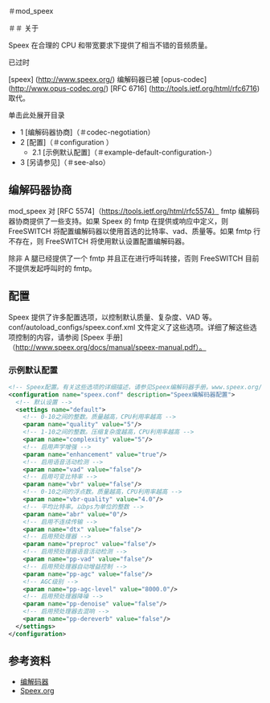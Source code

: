 ＃mod_speex 

 

＃＃ 关于

Speex 在合理的 CPU 和带宽要求下提供了相当不错的音频质量。

已过时

[speex] (http://www.speex.org/) 编解码器已被 [opus-codec] (http://www.opus-codec.org/) [RFC 6716] (http://tools.ietf.org/html/rfc6716) 取代。

单击此处展开目录

* 1 [编解码器协商]（＃codec-negotiation）
* 2 [配置]（＃configuration ）
   * 2.1 [示例默认配置]（＃example-default-configuration-）
* 3 [另请参见]（＃see-also）

## 编解码器协商

mod_speex 对 [RFC 5574]（https://tools.ietf.org/html/rfc5574） fmtp 编解码器协商提供了一些支持。如果 Speex 的 fmtp 在提供或响应中定义，则 FreeSWITCH 将配置编解码器以使用首选的比特率、vad、质量等。如果 fmtp 行不存在，则 FreeSWITCH 将使用默认设置配置编解码器。

除非 A 腿已经提供了一个 fmtp 并且正在进行呼叫转接，否则 FreeSWITCH 目前不提供发起呼叫时的 fmtp。

## 配置

Speex 提供了许多配置选项，以控制默认质量、复杂度、VAD 等。conf/autoload_configs/speex.conf.xml 文件定义了这些选项。详细了解这些选项控制的内容，请参阅 [Speex 手册]（http://www.speex.org/docs/manual/speex-manual.pdf）。

### 示例默认配置

```xml
<!-- Speex配置。有关这些选项的详细描述，请参见Speex编解码器手册。www.speex.org/docs/manual/speex-manual.pdf -->
<configuration name="speex.conf" description="Speex编解码器配置">
  <!-- 默认设置 -->
  <settings name="default">
    <!-- 0-10之间的整数。质量越高，CPU利用率越高 -->
    <param name="quality" value="5"/>
    <!-- 1-10之间的整数。压缩复杂度越高，CPU利用率越高 -->
    <param name="complexity" value="5"/>
    <!-- 启用声学增强 -->
    <param name="enhancement" value="true"/>
    <!-- 启用语音活动检测 -->
    <param name="vad" value="false"/>
    <!-- 启用可变比特率 -->
    <param name="vbr" value="false"/>
    <!-- 0-10之间的浮点数。质量越高，CPU利用率越高 -->
    <param name="vbr-quality" value="4.0"/>
    <!-- 平均比特率。以bps为单位的整数 -->
    <param name="abr" value="0"/>
    <!-- 启用不连续传输 -->
    <param name="dtx" value="false"/>
    <!-- 启用预处理器 -->
    <param name="preproc" value="false"/>
    <!-- 启用预处理器语音活动检测 -->
    <param name="pp-vad" value="false"/>
    <!-- 启用预处理器自动增益控制 -->
    <param name="pp-agc" value="false"/>
    <!-- AGC级别 -->
    <param name="pp-agc-level" value="8000.0"/>
    <!-- 启用预处理器降噪 -->
    <param name="pp-denoise" value="false"/>
    <!-- 启用预处理器去混响 -->
    <param name="pp-dereverb" value="false"/>
  </settings>
</configuration>


```

## 参考资料

* [编解码器](../Codecs-and-Media/index.mdx#about)
* [Speex.org](http://www.speex.org/)